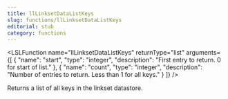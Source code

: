 ```yaml
---
title: llLinksetDataListKeys
slug: functions/llLinksetDataListKeys
editorial: stub
category: functions
---
```


<LSLFunction
	name="llLinksetDataListKeys"
	returnType="list"
	arguments={[
	{
		"name": "start",
		"type": "integer",
		"description": "First entry to return. 0 for start of list."
	},
	{
		"name": "count",
		"type": "integer",
		"description": "Number of entries to return. Less than 1 for all keys."
	}
]}
/>

Returns a list of all keys in the linkset datastore.

